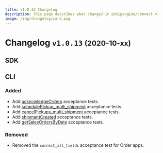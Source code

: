 ```yaml
---
title: v1.0.13 Changelog
description: This page describes what changed in @shipengine/connect v1.0.13
image: /img/changelog/card.png
---
```


Changelog `v1.0.13` <small>(2020-10-xx)</small>
=========================================================

SDK
---------------------------------------


CLI
----------------------------
### Added
* Add [acknowledgeOrders](../docs/order-app/tests/acknowledge-orders/acknowledge-orders) acceptance tests.
* Add [schedulePickup_multi_shipment](../docs/carrier-app/tests/schedule-pickup/schedule-pickup-multi-shipment) acceptance tests.
* Add [cancelPickups_multi_shipment](../docs/carrier-app/tests/schedule-pickup/cancel-pickups-multi-shipment) acceptance tests.
* Add [shipmentCreated](../docs/order-app/tests/shipment-created/shipment-created) acceptance tests.
* Add [getSalesOrdersByDate](../docs/order-app/tests/get-sales-orders-by-date/get-sales-orders-by-date) acceptance tests.

### Removed
* Removed the `connect_all_fields` acceptance test for Order apps.